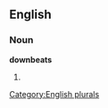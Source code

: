 
==English==

===Noun===
'''downbeats'''

# {{plural of|[[downbeat]]}}

[[Category:English plurals]]